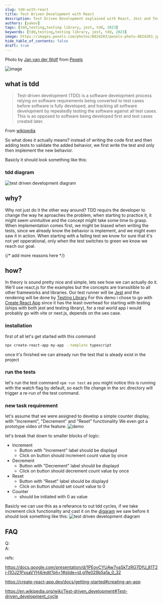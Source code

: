 ```yaml
---
slug: tdd-with-react
title: Test Driven Development with React
description: Test Driven Development explained with React, Jest and Testing Library examples.
authors: [yakov]
tags: [tdd,testing,testing library, jest, tdd, 2023]
keywords: [tdd,testing,testing library, jest, tdd, 2023]
image: https://images.pexels.com/photos/8824203/pexels-photo-8824203.jpeg
hide_table_of_contents: false
draft: true
---
```



<ImageCredit>
Photo by <a href="https://www.pexels.com/@jan-van-der-wolf-11680885/">Jan van der Wolf</a> from <a href="https://www.pexels.com/photo/blue-and-yellow-road-sign-8824203/">Pexels</a>
</ImageCredit>

![image](pexels-photo-8824203.jpeg)

## what is tdd

> Test-driven development (TDD) is a software development process relying on software requirements being converted 
to test cases before software is fully developed, and tracking all software development by repeatedly testing the 
software against all test cases. This is as opposed to software being developed first and test cases created later.

From [wikipedia](https://en.wikipedia.org/wiki/Test-driven_development#Test-driven_development_cycle)

So what does it actually means? 
instead of writing the code first and then adding tests to validate the added behavior, we first write the test and only then implement the new behavior.

Basicly it should look something like this:
### tdd diagram
![test driven development diagram](tdd-diagram.png)

## why?

Why not just do it the other way around? TDD requirs the developer to change the way he aproaches the problem, when starting to practice it, it might seem unintuitive and the concept might take some time to grasp.
When implementation comes first, we might be biased when writing the tests, since we already know the behavior is implement, and we might even saw it in action.
When starting with a failing test we know for sure that it's not yet opperational, only when the test switches to green we know we reach our goal.

{/* add more reasons here */}
## how?

In theory is sound pretty nice and simple, lets see how we can actually do it.
We'll use react.js for the examples but the concepts are transsitible to all other frameworks and libraries.
Our test runner will be [Jest](https://jestjs.io/) and the rendering will be done by [Testing Library](https://testing-library.com/docs/react-testing-library/intro)
For this demo i chose to go with [Create React App](https://create-react-app.dev/) since it has the least overhead for starting with testing (ships with both jest and testing library),
for a real world app i would probably go with vite or next.js, depends on the ues case.

### installation

first of all let's get started with this command


```bash
npx create-react-app my-app --template typescript
```

once it's finished we can already run the test that is aleady exist in the project

### run the tests

let's run the test command `npm run test` as you might notice this is running with the watch flag by default, so each file change in the src directory will trigger a re-run of the test command.

### new task requirement

let's assume that we were assigned to develop a simple counter display, with "Increment", "Decrement" and "Reset" functionality
We even got a prototype video of the feature:
![demo](output.gif)

let's break that down to smaller blocks of logic:

* Increment
    * Button with "Increment" label should be displayd
    * Click on button should increment count value by once
* Decrement
    * Button with "Decrement" label should be displayd
    * Click on button should decrement count value by once
* Reset
    * Button with "Reset" label should be displayd
    * Click on button should set count value to 0
* Counter
    * should be initiated with 0 as value

Basicly we can use this as a referance to out tdd cycles, if we take increment click functionality and cast it on the [digaram](#tdd-diagram) we saw before it should look something like this:
![test driven development diagram](tdd-diagram-increment.png)




## FAQ

Q:  
A:

refs:

https://docs.google.com/presentation/d/1PEoyCYUAw7vaSkTzRG7DfU_81T2j-I1OJ21PxsaVYH4/edit?pli=1#slide=id.g1fe029b5a1a_0_32

https://create-react-app.dev/docs/getting-started#creating-an-app

https://en.wikipedia.org/wiki/Test-driven_development#Test-driven_development_cycle